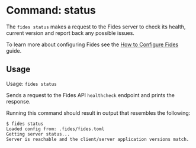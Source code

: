 
# Command: status

The ```fides status``` makes a request to the Fides server to check its health, current version and report back any possible issues.

To learn more about configuring Fides see the [How to Configure Fides](#LINK) guide.

## Usage
Usage: ```fides status```

Sends a request to the Fides API ```healthcheck``` endpoint and prints the response.

Running this command should result in output that resembles the following:

```console
$ fides status
Loaded config from: .fides/fides.toml
Getting server status...
Server is reachable and the client/server application versions match.
```